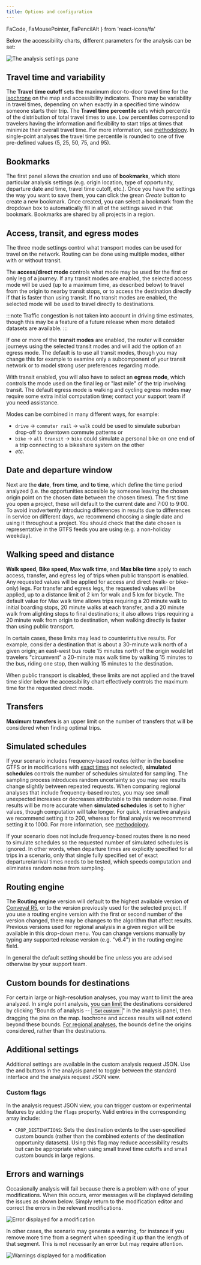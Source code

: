 ```yaml
---
title: Options and configuration
---
```


  FaCode,
  FaMousePointer,
  FaPencilAlt
} from 'react-icons/fa'

Below the accessibility charts, different parameters for the analysis can be set:

<Image 
  alt='The analysis settings pane'
  src='/img/analysis-settings.png'
/>

## Travel time and variability

The **Travel time cutoff** sets the maximum door-to-door travel time for the [isochrone](/glossary#isochrone) on the map and accessibility indicators.
There may be variability in travel times, depending on when exactly in a specified time window someone starts their trip. The **Travel time percentile** sets which percentile of the distribution of total travel times to use. Low percentiles correspond to travelers having the information and flexibility to start trips at times that minimize their overall travel time. For more information, see [methodology](/analysis/methodology#time-percentile). In single-point analyses the travel time percentile is rounded to one of five pre-defined values (5, 25, 50, 75, and 95).

## Bookmarks

The first panel allows the creation and use of **bookmarks**, which store particular analysis settings (e.g. origin location, type of opportunity, departure date and time, travel time cutoff, etc.). Once you have the settings the way you want to save them, you can click the grean *Create* button to create a new bookmark. Once created, you can select a bookmark from the dropdown box to automatically fill in all of the settings saved in that bookmark. Bookmarks are shared by all projects in a region.

## Access, transit, and egress modes

The three mode settings control what transport modes can be used for travel on the network. Routing can be done using multiple modes, either with or without transit. 

The **access/direct mode** controls what mode may be used for the first or only leg of a journey. If any transit modes are enabled, the selected access mode will be used (up to a maximum time, as described below) to travel from the origin to nearby transit stops, or to access the destination directly if that is faster than using transit. If no transit modes are enabled, the selected mode will be used to travel directly to destinations.

:::note
Traffic congestion is not taken into account in driving time estimates, though this may be a feature of a future release when more detailed datasets are available.
:::

If one or more of the **transit modes** are enabled, the router will consider journeys using the selected transit modes and will add the option of an egress mode. The default is to use all transit modes, though you may change this for example to examine only a subcomponent of your transit network or to model strong user preferences regarding mode. 

With transit enabled, you will also have to select an **egress mode**, which controls the mode used on the final leg or "last mile" of the trip involving transit. 
The default egress mode is walking and cycling egress modes may require some extra initial computation time; contact your support team if you need assistance.

Modes can be combined in many different ways, for example:
* `drive` -> `commuter rail` -> `walk` could be used to simulate suburban drop-off to downtown commute patterns or
* `bike` -> `all transit` -> `bike` could simulate a personal bike on one end of a trip connecting to a bikeshare system on the other
* *etc.*

## Date and departure window 

Next are the **date**, **from time**, and **to time**, which define the time period analyzed (i.e. the opportunities accesible by someone leaving the chosen origin point on the chosen date between the chosen times). The first time you open a project, these will default to the current date and 7:00 to 9:00. To avoid inadvertently introducing differences in results due to differences in service on different days, we recommend choosing a single date and using it throughout a project. You should check that the date chosen is representative in the GTFS feeds you are using (e.g. a non-holiday weekday).

## Walking speed and distance 

**Walk speed**, **Bike speed**, **Max walk time**, and **Max bike time** apply to each access, transfer, and egress leg of trips when public transport is enabled. Any requested values will be applied for access and direct (walk- or bike-only) legs. For transfer and egress legs, the requested values will be applied, up to a distance limit of 2 km for walk and 5 km for bicycle. The default value for Max walk time allows trips requiring a 20 minute walk to initial boarding stops, 20 minute walks at each transfer, and a 20 minute walk from alighting stops to final destinations; it also allows trips requiring a 20 minute walk from origin to destination, when walking directly is faster than using public transport.

In certain cases, these limits may lead to counterintuitive results. For example, consider a destination that is about a 30-minute walk north of a given origin; an east-west bus route 15 minutes north of the origin would let travelers "circumvent" a 20-minute max walk time by walking 15 minutes to the bus, riding one stop, then walking 15 minutes to the destination.

When public transport is disabled, these limits are not applied and the travel time slider below the accessibility chart effectively controls the maximum time for the requested direct mode.

## Transfers

**Maximum transfers** is an upper limit on the number of transfers that will be considered when finding optimal trips.

## Simulated schedules

If your scenario includes frequency-based routes (either in the baseline GTFS or in modifications with [exact times](/edit-scenario/timetable#exact-times) not selected), **simulated schedules** controls the number of schedules simulated for sampling. The sampling process introduces random uncertainty so you may see results change slightly between repeated requests. When comparing regional analyses that include frequency-based routes, you may see small unexpected increases or decreases attributable to this random noise. Final results will be more accurate when **simulated schedules** is set to higher values, though computation will take longer. For quick, interactive analysis we recommend setting it to 200, whereas for final analysis we recommend setting it to 1000. For more information, see [methodology](/analysis/methodology).

If your scenario does not include frequency-based routes there is no need to simulate schedules so the requested number of simulated schedules is ignored. In other words, when departure times are explicitly specified for all trips in a scenario, only that single fully specified set of exact departure/arrival times needs to be tested, which speeds computation and eliminates random noise from sampling.

## Routing engine

The **Routing engine** version will default to the highest available version of [Conveyal R5](https://github.com/conveyal/r5), or to the version previously used for the selected project. If you use a routing engine version with the first or second number of the version changed, there may be changes to the algorithm that affect results. Previous versions used for regional analysis in a given region will be available in this drop-down menu. You can change versions manually by typing any supported release version (e.g. "v6.4") in the routing engine field.

In general the default setting should be fine unless you are advised otherwise by your support team. 

## Custom bounds for destinations
For certain large or high-resolution analyses, you may want to limit the area analyzed. In single point analysis, you can limit the destinations considered by clicking "Bounds of analysis -- <Button variantColor='yellow'>Set custom <FaPencilAlt /></Button>" in the analysis panel, then dragging the pins on the map. Isochrone and access results will not extend beyond these bounds. [For regional analyses](/analysis/regional#select-origins), the bounds define the origins considered, rather than the destinations.

## Additional settings

Additional settings are available in the custom analysis request JSON. Use the <FaCode /> and <FaMousePointer /> buttons in the analysis panel to toggle between the standard interface and the analysis request JSON view.

### Custom flags

In the analysis request JSON view, you can trigger custom or experimental features by adding the `flags` property. Valid entries in the corresponding array include:
- `CROP_DESTINATIONS`: Sets the destination extents to the user-specified custom bounds (rather than the combined extents of the destination opportunity datasets). Using this flag may reduce accessibility results but can be appropriate when using small travel time cutoffs and small custom bounds in large regions.

## Errors and warnings

Occasionally analysis will fail because there is a problem with one of your modifications. When this occurs, error messages will be displayed detailing the issues as shown below. Simply return to the modification editor and correct the errors in the relevant modifications. 

<Image 
  alt='Error displayed for a modification'
  src='/img/modification-error.png' 
/>

In other cases, the scenario may generate a warning, for instance if you remove more time from a segment when speeding it up than the length of that segment. This is not necessarily an error but may require attention.

<Image 
  alt='Warnings displayed for a modification'
  src='/img/scenario-warning.png' 
/>